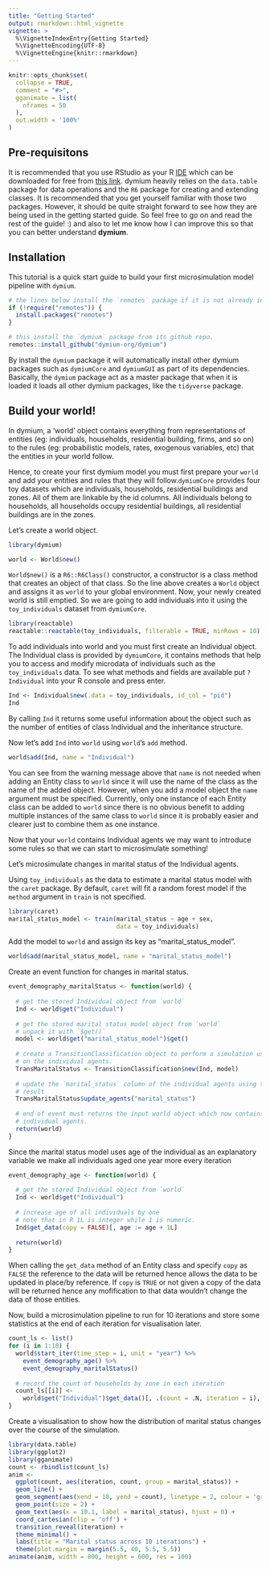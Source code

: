 ```yaml
---
title: "Getting Started"
output: rmarkdown::html_vignette
vignette: >
  %\VignetteIndexEntry{Getting Started}
  %\VignetteEncoding{UTF-8}
  %\VignetteEngine{knitr::rmarkdown}
---
```


```r
knitr::opts_chunk$set(
  collapse = TRUE,
  comment = "#>",
  gganimate = list(
    nframes = 50
  ),
  out.width = '100%'
)
```

## Pre-requisitons

It is recommended that you use RStudio as your R 
[IDE](https://en.wikipedia.org/wiki/Integrated_development_environment) 
which can be downloaded for free from [this link](www.rstudio.com/download). 
dymium heavily relies on the `data.table` package for data operations and the `R6` 
package for creating and extending classes. It is recommended that you get yourself 
familiar with those two packages. However, it should be quite straight forward to
see how they are being used in the getting started guide. So feel free to go on 
and read the rest of the guide! :) and also to let me know how I can improve this
so that you can better understand **dymium**. 

## Installation

This tutorial is a quick start guide to build your first microsimulation model pipeline with `dymium`. 

```r
# the lines below install the `remotes` package if it is not already installed.
if (!require("remotes")) {
  install.packages("remotes")  
}

# this install the `dymium` package from its github repo.
remotes::install_github("dymium-org/dymium")
```

By install the `dymium` package it will automatically install other dymium packages
such as `dymiumCore` and `dymiumGUI` as part of its dependencies. Basically, the `dymium`
package act as a master package that when it is loaded it loads all other dymium packages,
like the `tidyverse` package.

## Build your world!

In dymium, a 'world' object contains everything from representations of entities
(eg: individuals, households, residential building, firms, and so on) to the rules
(eg: probabilistic models, rates, exogenous variables, etc) that the entities in
your world follow. 

Hence, to create your first dymium model you must first prepare your `world` and
add your entities and rules that they will follow.`dymiumCore` provides four toy
datasets which are individuals, households, residential buildings and zones. All
of them are linkable by the id columns. All individuals belong to households, all
households occupy residential buildings, all residential buildings are in the zones. 

Let's create a world object.

```r
library(dymium)

world <- World$new()
```

`World$new()` is a `R6::R6Class()` constructor, a constructor is a class method that 
creates an object of that class. So the line above creates a `World` object and assigns 
it as `world` to your global environment. Now, your newly created world is still emptied.
So we are going to add individuals into it using the `toy_individuals` dataset from `dymiumCore`. 

```r
library(reactable)
reactable::reactable(toy_individuals, filterable = TRUE, minRows = 10)
```

To add individuals into world and you must first create an Individual object. 
The Individual class is provided by `dymiumCore`, it contains methods that help 
you to access and modify microdata of individuals such as the `toy_individuals` data.
To see what methods and fields are available put `?Individual` into your R console 
and press enter.
 
```r
Ind <- Individual$new(.data = toy_individuals, id_col = "pid")
Ind
```
By calling `Ind` it returns some useful information about the object such as the
number of entities of class Individual and the inheritance structure. 
 
Now let's add `Ind` into `world` using `world`'s `add` method. 

```r
world$add(Ind, name = "Individual")
```

You can see from the warning message above that `name` is not needed when adding 
an Entity class to `world` since it will use the name of the class as the name 
of the added object. However, when you add a model object the `name` argument must
be specified. Currently, only one instance of each Entity class can be added to
`world` since there is no obvious benefit to adding multiple instances of the same
class to `world` since it is probably easier and clearer just to combine them as
one instance.

Now that your `world` contains Individual agents we may want to introduce some 
rules so that we can start to microsimulate something!


Let's microsimulate changes in marital status of the Individual agents.

Using `toy_individuals` as the data to estimate a marital status model with the
`caret` package. By default, `caret` will fit a random forest model if the `method`
argument in `train` is not specified.

```r
library(caret)
marital_status_model <- train(marital_status ~ age + sex, 
                              data = toy_individuals)
```

Add the model to `world` and assign its key as "marital_status_model".

```r
world$add(marital_status_model, name = "marital_status_model")
```

Create an event function for changes in marital status.

```r
event_demography_maritalStatus <- function(world) {
  
  # get the stored Individual object from `world`
  Ind <- world$get("Individual")
  
  # get the stored marital status model object from `world`
  # unpack it with `$get()`
  model <- world$get("marital_status_model")$get()
  
  # create a TransitionClassification object to perform a simulation using the model
  # on the individual agents.
  TransMaritalStatus <- TransitionClassification$new(Ind, model)
  
  # update the `marital_status` column of the individual agents using the simulated 
  # result
  TransMaritalStatus$update_agents("marital_status")
  
  # end of event must returns the input world object which now contains the updated
  # individual agents.
  return(world)
}
```

Since the marital status model uses age of the individual as an explanatory variable
we make all individuals aged one year more every iteration

```r
event_demography_age <- function(world) {
  
  # get the stored Individual object from `world`
  Ind <- world$get("Individual")
  
  # increase age of all individuals by one 
  # note that in R 1L is integer while 1 is numeric.
  Ind$get_data(copy = FALSE)[, age := age + 1L]
  
  return(world)
}
```

When calling the `get_data` method of an Entity class and specify `copy` as `FALSE`
the reference to the data will be returned hence allows  the data to be updated 
in place/by reference. If `copy` is `TRUE` or not given a copy of the data will
be returned hence any mofification to that data wouldn't change the data of those
entities. 

Now, build a microsimulation pipeline to run for 10 iterations and store some 
statistics at the end of each iteration for visualisation later. 

```r
count_ls <- list()
for (i in 1:10) {
  world$start_iter(time_step = i, unit = "year") %>%
    event_demography_age() %>%
    event_demography_maritalStatus()
  
  # record the count of households by zone in each iteration
  count_ls[[i]] <-
    world$get("Individual")$get_data()[, .(count = .N, iteration = i), marital_status]
}
```

Create a visualisation to show how the distribution of marital status changes
over the course of the simulation.

```r
library(data.table)
library(ggplot2)
library(gganimate)
count <- rbindlist(count_ls)
anim <- 
  ggplot(count, aes(iteration, count, group = marital_status)) +
  geom_line() + 
  geom_segment(aes(xend = 10, yend = count), linetype = 2, colour = 'grey') + 
  geom_point(size = 2) + 
  geom_text(aes(x = 10.1, label = marital_status), hjust = 0) + 
  coord_cartesian(clip = 'off') + 
  transition_reveal(iteration) + 
  theme_minimal() + 
  labs(title = "Marital status across 10 iterations") +
  theme(plot.margin = margin(5.5, 40, 5.5, 5.5))
animate(anim, width = 800, height = 600, res = 100)
```

